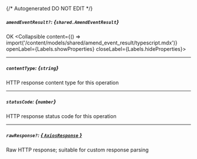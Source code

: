 {/* Autogenerated DO NOT EDIT  */}

##### `amendEventResult?`: *{`shared.AmendEventResult`}*
OK
<Collapsible content={() => import('/content/models/shared/amend_event_result/typescript.mdx')} openLabel={Labels.showProperties} closeLabel={Labels.hideProperties}>
</Collapsible>

---
##### `contentType`: *{`string`}*
HTTP response content type for this operation

---
##### `statusCode`: *{`number`}*
HTTP response status code for this operation

---
##### `rawResponse?`: [*{ `AxiosResponse` }*](https://axios-http.com/docs/res_schema)
Raw HTTP response; suitable for custom response parsing


